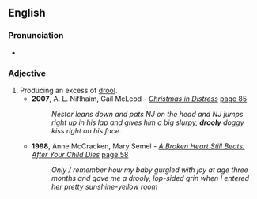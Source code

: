 ==English==

===Pronunciation===
* {{rhymes|uːli}}

===Adjective===
{{en-adj}}

# Producing an excess of [[drool]].
#*'''2007''', A. L. Niflhaim, Gail McLeod - ''[http://books.google.com/books?id=9u36ZpkXRcsC&pg=PA85&dq=drooly&lr=&sig=5C5urtEvZZpAYNWEN435HM9KrNE Christmas in Distress]'' [http://books.google.com/books?id=9u36ZpkXRcsC&pg=PA85&dq=drooly&lr=&sig=5C5urtEvZZpAYNWEN435HM9KrNE page 85]
#*:''Nestor leans down and pats NJ on the head and NJ jumps right up in his lap and gives him a big slurpy, '''drooly''' doggy kiss right on his face.''
#*'''1998''', Anne McCracken, Mary Semel - ''[http://books.google.com/books?id=g3CfUidC03UC A Broken Heart Still Beats: After Your Child Dies]'' [http://books.google.com/books?id=g3CfUidC03UC&pg=PA58&dq=drooly&lr=&sig=YBPY3Vcin31hX-mdmOtqACXSFW8 page 58]
#*:''Only / remember how my baby gurgled with joy at age three months and gave me a drooly, lop-sided grin when I entered her pretty sunshine-yellow room''